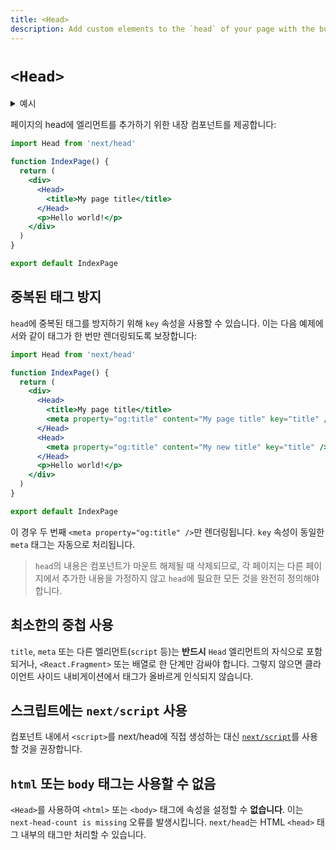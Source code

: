 ```yaml
---
title: <Head>
description: Add custom elements to the `head` of your page with the built-in Head component.
---
```


# `<Head>`

<details>
  <summary>예시</summary>

- [Head 엘리먼트](https://github.com/vercel/next.js/tree/canary/examples/head-elements)
- [Layout 컴포넌트](https://github.com/vercel/next.js/tree/canary/examples/layout-component)

</details>

페이지의 head에 엘리먼트를 추가하기 위한 내장 컴포넌트를 제공합니다:

```jsx
import Head from 'next/head'

function IndexPage() {
  return (
    <div>
      <Head>
        <title>My page title</title>
      </Head>
      <p>Hello world!</p>
    </div>
  )
}

export default IndexPage
```

## 중복된 태그 방지

`head`에 중복된 태그를 방지하기 위해 `key` 속성을 사용할 수 있습니다. 이는 다음 예제에서와 같이 태그가 한 번만 렌더링되도록 보장합니다:

```jsx
import Head from 'next/head'

function IndexPage() {
  return (
    <div>
      <Head>
        <title>My page title</title>
        <meta property="og:title" content="My page title" key="title" />
      </Head>
      <Head>
        <meta property="og:title" content="My new title" key="title" />
      </Head>
      <p>Hello world!</p>
    </div>
  )
}

export default IndexPage
```

이 경우 두 번째 `<meta property="og:title" />`만 렌더링됩니다. `key` 속성이 동일한 `meta` 태그는 자동으로 처리됩니다.

> `head`의 내용은 컴포넌트가 마운트 해제될 때 삭제되므로, 각 페이지는 다른 페이지에서 추가한 내용을 가정하지 않고 `head`에 필요한 모든 것을 완전히 정의해야 합니다.

## 최소한의 중첩 사용

`title`, `meta` 또는 다른 엘리먼트(`script` 등)는 **반드시** `Head` 엘리먼트의 자식으로 포함되거나, `<React.Fragment>` 또는 배열로 한 단계만 감싸야 합니다. 그렇지 않으면 클라이언트 사이드 내비게이션에서 태그가 올바르게 인식되지 않습니다.

## 스크립트에는 `next/script` 사용

컴포넌트 내에서 `<script>`를 next/head에 직접 생성하는 대신 [`next/script`](/docs/pages/building-your-application/optimizing/scripts)를 사용할 것을 권장합니다.

## `html` 또는 `body` 태그는 사용할 수 없음

`<Head>`를 사용하여 `<html>` 또는 `<body>` 태그에 속성을 설정할 수 **없습니다**. 이는 `next-head-count is missing` 오류를 발생시킵니다. `next/head`는 HTML `<head>` 태그 내부의 태그만 처리할 수 있습니다.
